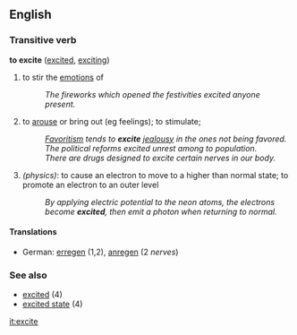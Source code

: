 ==English==
===Transitive verb===
'''to excite''' ([[excited]], [[exciting]])
# to stir the [[emotion]]s of
#:''The fireworks which opened the festivities excited anyone present.''
# to [[arouse]] or bring out (eg feelings); to stimulate;
#:''[[Favoritism]] tends to '''excite''' [[jealousy]] in the ones not being favored.''
#:''The political reforms excited unrest among to population.''
#:''There are drugs designed to excite certain nerves in our body.''
# ''(physics)'': to cause an electron to move to a higher than normal state; to promote an electron to an outer level
#:''By applying electric potential to the neon atoms, the electrons become '''excited''', then emit a photon when returning to normal.''
====Translations====
*German: [[erregen]] (1,2), [[anregen]] (2 ''nerves'')

===See also===
*[[excited]] (4)
*[[excited state]] (4)

[[it:excite]]